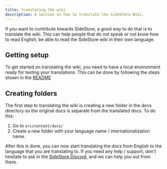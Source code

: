 ```yaml
---
title: Translating the wiki
description: A section on how to translate the SideStore Wiki.
---
```


If you want to contribute towards SideStore, a good way to do that is to translate the wiki. This can help people that do not speak or not know how to read English, be able to read the SideStore wiki in their own language.

## Getting setup

To get started on translating the wiki, you need to have a local environment ready for testing your translations. This can be done by following the steps shown in the [README](https://github.com/SideStore/SideStore-Docs#installing)

## Creating folders

The first step to translating the wiki is creating a new folder in the docs directory so the original docs is separate from the translated docs. To do this:

1. Go to ```src/content/docs/```
2. Create a new folder with your language name / internationalization name.

After this is done, you can now start translating the docs from English to the language that you are translating to. If you need any help / support, don't hesitate to ask in the [SideStore Discord](https://discord.gg/sidestore-949183273383395328), and we can help you out from there.
